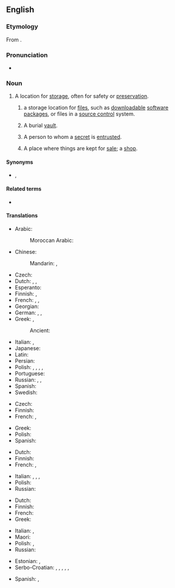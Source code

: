 ==English==
{{wikipedia}}

===Etymology===
From {{etyl|la|en}} {{m|la|repositōrium}}.

===Pronunciation===
* {{audio|en|en-us-repository.ogg|Audio (US)}}

===Noun===
{{en-noun|repositories}}

# A location for [[storage]], often for safety or [[preservation]].
## {{lb|en|computing}} a storage location for [[file]]s, such as [[downloadable]] [[software]] [[package]]s, or files in a [[source control]] system.
## A burial [[vault]].
## {{lb|en|figurative}} A person to whom a [[secret]] is [[entrusted]].
## {{lb|en|dated}} A place where things are kept for [[sale]]; a [[shop]].

====Synonyms====
* {{sense|location for storage}} {{l|en|depository}}, {{l|en|archive}}

====Related terms====
* {{l|en|reposit}}

====Translations====
{{trans-top|a location for storage, often for safety or preservation}}
* Arabic: {{t|ar|مَخْزَن|m}}
*: Moroccan Arabic: {{t+|ary|خزنة|tr=ḵazna}}
* Chinese:
*: Mandarin: {{t+|cmn|倉庫}}, {{t+|cmn|仓库|tr=cāngkù}}
* Czech: {{t|cs|úložiště|n}}
* Dutch: {{t+|nl|opslagplaats|c}}, {{t+|nl|depot|n}}, {{t+|nl|opslagruimte|c}}
* Esperanto: {{t|eo|deponejo}}
* Finnish: {{t+|fi|säilytyspaikka}}, {{t+|fi|säilö}}
* French: {{t|fr|chambre-forte|f}}, {{t+|fr|coffre-fort|m}}, {{t+|fr|repositoire|m}}
* Georgian: {{t|ka|საცავი}}
* German: {{t+|de|Ablage|f}}, {{t+|de|Depot|n}}, {{t+|de|Archiv|n}}
* Greek: {{t+|el|αποθήκη|f}}, {{qualifier|software source}} {{t+|el|αποθετήριο|n}}
*: Ancient: {{t|grc|ἀποθήκη|f}}
{{trans-mid}}
* Italian: {{t+|it|ripostiglio}}, {{t+|it|ricettacolo}}
* Japanese: {{t+|ja|倉庫|tr=そうこ, sōko|sc=Jpan}}
* Latin: {{t|la|receptāculum|n}}
* Persian: {{t+|fa|مخزن|tr=maxzan|sc=fa-Arab}}
* Polish: {{t+|pl|składnica|f}}, {{t+|pl|magazyn|m}}, {{t+|pl|skład|m}}, {{t+|pl|przechowalnia|f}}, {{t+|pl|repozytorium|n}}
* Portuguese: {{t+|pt|repositório|m}}
* Russian: {{t+|ru|храни́лище|n}}, {{t+|ru|склад|m}}, {{t+|ru|вмести́лище|n}}
* Spanish: {{t+|es|repositorio|m}}
* Swedish: {{t+|sv|lager}}
{{trans-bottom}}

{{trans-top|storage location for computer files}}
* Czech: {{t|cs|úložiště|n}}
* Finnish: {{t+|fi|varasto}}
* French: {{t+|fr|dépôt|m}}, {{t+|fr|référentiel|m}}
{{trans-mid}}
* Greek: {{t+|el|αποθετήριο|n}}
* Polish: {{t+|pl|repozytorium|n}}
* Spanish: {{t+|es|repositorio|m}}
{{trans-bottom}}

{{trans-top|a burial vault}}
* Dutch: {{t+|nl|grafkelder|c}}
* Finnish: {{t|fi|hautaholvi}}
* French: {{t+|fr|tombeau|m}}, {{t+|fr|mausolée|m}}
{{trans-mid}}
* Italian: {{t+|it|sepolcro}}, {{t+|it|tomba}}, {{t+|it|mausoleo}}, {{t+|it|cripta}}
* Polish: {{t+|pl|grobowiec|m}}
* Russian: {{t+|ru|склеп|m}}
{{trans-bottom}}

{{trans-top|a person to whom a secret is entrusted}}
* Dutch: {{t+|nl|vertrouweling|c}}
* Finnish: {{t|fi|luottohenkilö}}
* French: {{t+|fr|dépositaire|m}}
* Greek: {{t+|el|μυστικοσύμβουλος|m}}
{{trans-mid}}
* Italian: {{t+|it|depositario}}, {{t+|it|confidente}}
* Maori: {{t|mi|pūkenga}}
* Polish: {{t+|pl|powiernik|m}}, {{t|pl|powierniczka|f}}
* Russian: {{t|ru|[[доверенный|дове́ренное]] [[лицо́]]|n}}
{{trans-bottom}}

{{checktrans-top}}
* Estonian: {{t-check|et|hoidla}}, {{t-check|et|varamu}}
* Serbo-Croatian: {{t-check|sh|stovariste}}, {{t-check|sh|spremiste}}, {{t-check|sh|skloniste}}, {{t+check|sh|nosilac}}, {{t-check|sh|skladiste}}, {{t-check|sh|repozitorijum}}
{{trans-mid}}
* Spanish: {{t+check|es|repositorio}}, {{t-check|es|depositorio}}
{{trans-bottom}}